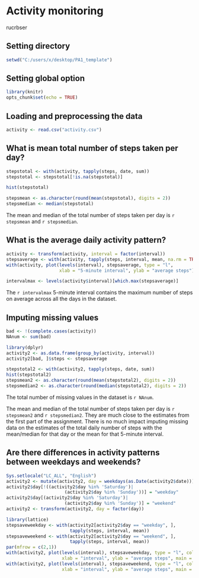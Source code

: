 # Activity monitoring
rucrbser

## Setting directory

```{r directory}
setwd("C:/users/x/desktop/PA1_template")
```


## Setting global option

```{r setoption, echo = TRUE}
library(knitr)
opts_chunk$set(echo = TRUE)
```


## Loading and preprocessing the data

```{r}
activity <- read.csv("activity.csv")
```


## What is mean total number of steps taken per day?

```{r}
stepstotal <- with(activity, tapply(steps, date, sum))
stepstotal <- stepstotal[!is.na(stepstotal)]

hist(stepstotal)

stepsmean <- as.character(round(mean(stepstotal), digits = 2))
stepsmedian <- median(stepstotal)
```

The mean and median of the total number of steps 
taken per day is `r stepsmean` and `r stepsmedian`.


## What is the average daily activity pattern?

```{r}
activity <- transform(activity, interval = factor(interval))
stepsaverage <- with(activity, tapply(steps, interval, mean, na.rm = TRUE))
with(activity, plot(levels(interval), stepsaverage, type = "l",
                    xlab = "5-minute interval", ylab = "average steps"))

intervalmax <- levels(activity$interval)[which.max(stepsaverage)]
```

The `r intervalmax` 5-minute interval contains the maximum number of steps 
on average across all the days in the dataset.


## Imputing missing values

```{r}
bad <- !(complete.cases(activity))
NAnum <- sum(bad)

library(dplyr)
activity2 <- as.data.frame(group_by(activity, interval))
activity2[bad, ]$steps <- stepsaverage

stepstotal2 <- with(activity2, tapply(steps, date, sum))
hist(stepstotal2)
stepsmean2 <- as.character(round(mean(stepstotal2), digits = 2))
stepsmedian2 <- as.character(round(median(stepstotal2), digits = 2))
```

The total number of missing values in the dataset is `r NAnum`.

The mean and median of the total number of steps taken per day is `r stepsmean2` and `r stepsmedian2`. They are much close to the estimates from the first part of the assignment. There is no much impact imputing missing data on the estimates of the total daily number of steps with the mean/median for that day or the mean for that 5-minute interval.


## Are there differences in activity patterns between weekdays and weekends?

```{r fig.height=10}
Sys.setlocale("LC_ALL", "English")
activity2 <- mutate(activity2, day = weekdays(as.Date(activity2$date)))
activity2$day[!((activity2$day %in% 'Saturday')|
                      (activity2$day %in% 'Sunday'))] = "weekday"
activity2$day[(activity2$day %in% 'Saturday')|
                      (activity2$day %in% 'Sunday')] = "weekend"
activity2 <- transform(activity2, day = factor(day))

library(lattice)
stepsaveweekday <- with(activity2[activity2$day == "weekday", ], 
                        tapply(steps, interval, mean))
stepsaveweekend <- with(activity2[activity2$day == "weekend", ], 
                        tapply(steps, interval, mean))
par(mfrow = c(2,1))
with(activity2, plot(levels(interval), stepsaveweekday, type = "l", col = "blue",
                     xlab = "interval", ylab = "average steps", main = "weekday"))
with(activity2, plot(levels(interval), stepsaveweekend, type = "l", col = "blue",
                     xlab = "interval", ylab = "average steps", main = "weekend"))
```

